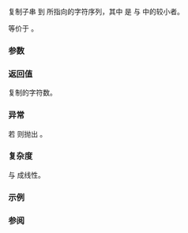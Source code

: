 {{cpp/string/basic_string_view/title|copy}}
{{cpp/string/basic_string_view/navbar}}
{{ddcl|since=c++17|notes={{mark constexpr since c++20}}|1=
size_type copy( CharT* dest, size_type count, size_type pos = 0 ) const;
}}

复制子串 {{range|pos|pos + rcount}} 到 {{c|dest}} 所指向的字符序列，其中 {{tt|rcount}} 是 {{c|count}} 与 {{c|size() - pos}} 中的较小者。

等价于 {{c|Traits::copy(dest, data() + pos, rcount)}}。

===参数===
{{par begin}}
{{par|dest|指向目标字符串的指针}}
{{par|pos|首字符的位置}}
{{par|count|请求的字符串长度}}
{{par end}} 

===返回值===
复制的字符数。

===异常===
若 {{c|1=pos &gt; size()}} 则抛出 {{lc|std::out_of_range}}。

===复杂度===
与 {{tt|rcount}} 成线性。

===示例===
{{example
|code=
#include &lt;array&gt;
#include &lt;cstddef&gt;
#include &lt;iostream&gt;
#include &lt;stdexcept&gt;
#include &lt;string_view&gt;

int main()
{
    constexpr std::basic_string_view&lt;char&gt; source{"ABCDEF"};
    std::array&lt;char, 8&gt; dest;
    std::size_t count{}, pos{};

    dest.fill('\0');
    source.copy(dest.data(), count = 4); // pos = 0
    std::cout &lt;&lt; dest.data() &lt;&lt; '\n'; // ABCD

    dest.fill('\0');
    source.copy(dest.data(), count = 4, pos = 1);
    std::cout &lt;&lt; dest.data() &lt;&lt; '\n'; // BCDE

    dest.fill('\0');
    source.copy(dest.data(), count = 42, pos = 2); // ok, count -&gt; 4
    std::cout &lt;&lt; dest.data() &lt;&lt; '\n'; // CDEF

    try
    {
        source.copy(dest.data(), count = 1, pos = 666); // 抛出: pos &gt; size()
    }
    catch (std::out_of_range const&amp; ex)
    {
        std::cout &lt;&lt; ex.what() &lt;&lt; '\n';
    }
}
|output=
ABCD
BCDE
CDEF
basic_string_view::copy: __pos (which is 666) &gt; __size (which is 6)
}}

===参阅===
{{dsc begin}}
{{dsc inc|cpp/string/basic_string_view/dsc substr}}
{{dsc inc|cpp/string/basic_string/dsc copy}}
{{dsc inc|cpp/algorithm/dsc copy}}
{{dsc inc|cpp/string/byte/dsc memcpy}}
{{dsc end}}

{{langlinks|en|es|ja|ru}}